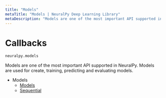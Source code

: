 ```yaml
---
title: "Models"
metaTitle: "Models | NeuralPy Deep Learning Library"
metaDescription: "Models are one of the most important API supported in NeuralPy. Models are used for create, training, predicting and evaluating models."
---
```


# Callbacks

```python
neuralpy.models
```

Models are one of the most important API supported in NeuralPy. Models are used for create, training, predicting and evaluating models.

- Models
  - [Models](/docs/models/model)
  - [Sequential](/docs/models/sequential)
